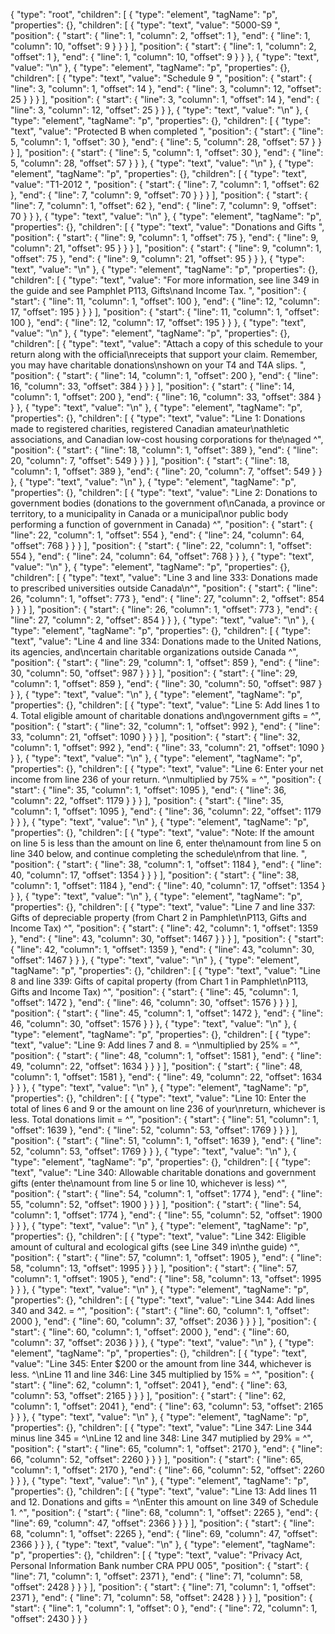 {
  "type": "root",
  "children": [
    {
      "type": "element",
      "tagName": "p",
      "properties": {},
      "children": [
        {
          "type": "text",
          "value": "5000-S9 ",
          "position": {
            "start": {
              "line": 1,
              "column": 2,
              "offset": 1
            },
            "end": {
              "line": 1,
              "column": 10,
              "offset": 9
            }
          }
        }
      ],
      "position": {
        "start": {
          "line": 1,
          "column": 2,
          "offset": 1
        },
        "end": {
          "line": 1,
          "column": 10,
          "offset": 9
        }
      }
    },
    {
      "type": "text",
      "value": "\n"
    },
    {
      "type": "element",
      "tagName": "p",
      "properties": {},
      "children": [
        {
          "type": "text",
          "value": "Schedule 9 ",
          "position": {
            "start": {
              "line": 3,
              "column": 1,
              "offset": 14
            },
            "end": {
              "line": 3,
              "column": 12,
              "offset": 25
            }
          }
        }
      ],
      "position": {
        "start": {
          "line": 3,
          "column": 1,
          "offset": 14
        },
        "end": {
          "line": 3,
          "column": 12,
          "offset": 25
        }
      }
    },
    {
      "type": "text",
      "value": "\n"
    },
    {
      "type": "element",
      "tagName": "p",
      "properties": {},
      "children": [
        {
          "type": "text",
          "value": "Protected B when completed ",
          "position": {
            "start": {
              "line": 5,
              "column": 1,
              "offset": 30
            },
            "end": {
              "line": 5,
              "column": 28,
              "offset": 57
            }
          }
        }
      ],
      "position": {
        "start": {
          "line": 5,
          "column": 1,
          "offset": 30
        },
        "end": {
          "line": 5,
          "column": 28,
          "offset": 57
        }
      }
    },
    {
      "type": "text",
      "value": "\n"
    },
    {
      "type": "element",
      "tagName": "p",
      "properties": {},
      "children": [
        {
          "type": "text",
          "value": "T1-2012 ",
          "position": {
            "start": {
              "line": 7,
              "column": 1,
              "offset": 62
            },
            "end": {
              "line": 7,
              "column": 9,
              "offset": 70
            }
          }
        }
      ],
      "position": {
        "start": {
          "line": 7,
          "column": 1,
          "offset": 62
        },
        "end": {
          "line": 7,
          "column": 9,
          "offset": 70
        }
      }
    },
    {
      "type": "text",
      "value": "\n"
    },
    {
      "type": "element",
      "tagName": "p",
      "properties": {},
      "children": [
        {
          "type": "text",
          "value": "Donations and Gifts ",
          "position": {
            "start": {
              "line": 9,
              "column": 1,
              "offset": 75
            },
            "end": {
              "line": 9,
              "column": 21,
              "offset": 95
            }
          }
        }
      ],
      "position": {
        "start": {
          "line": 9,
          "column": 1,
          "offset": 75
        },
        "end": {
          "line": 9,
          "column": 21,
          "offset": 95
        }
      }
    },
    {
      "type": "text",
      "value": "\n"
    },
    {
      "type": "element",
      "tagName": "p",
      "properties": {},
      "children": [
        {
          "type": "text",
          "value": "For more information, see line 349 in the guide and see Pamphlet P113, Gifts\nand Income Tax. ",
          "position": {
            "start": {
              "line": 11,
              "column": 1,
              "offset": 100
            },
            "end": {
              "line": 12,
              "column": 17,
              "offset": 195
            }
          }
        }
      ],
      "position": {
        "start": {
          "line": 11,
          "column": 1,
          "offset": 100
        },
        "end": {
          "line": 12,
          "column": 17,
          "offset": 195
        }
      }
    },
    {
      "type": "text",
      "value": "\n"
    },
    {
      "type": "element",
      "tagName": "p",
      "properties": {},
      "children": [
        {
          "type": "text",
          "value": "Attach a copy of this schedule to your return along with the official\nreceipts that support your claim. Remember, you may have charitable donations\nshown on your T4 and T4A slips. ",
          "position": {
            "start": {
              "line": 14,
              "column": 1,
              "offset": 200
            },
            "end": {
              "line": 16,
              "column": 33,
              "offset": 384
            }
          }
        }
      ],
      "position": {
        "start": {
          "line": 14,
          "column": 1,
          "offset": 200
        },
        "end": {
          "line": 16,
          "column": 33,
          "offset": 384
        }
      }
    },
    {
      "type": "text",
      "value": "\n"
    },
    {
      "type": "element",
      "tagName": "p",
      "properties": {},
      "children": [
        {
          "type": "text",
          "value": "Line 1: Donations made to registered charities, registered Canadian amateur\nathletic associations, and Canadian low-cost housing corporations for the\naged ^",
          "position": {
            "start": {
              "line": 18,
              "column": 1,
              "offset": 389
            },
            "end": {
              "line": 20,
              "column": 7,
              "offset": 549
            }
          }
        }
      ],
      "position": {
        "start": {
          "line": 18,
          "column": 1,
          "offset": 389
        },
        "end": {
          "line": 20,
          "column": 7,
          "offset": 549
        }
      }
    },
    {
      "type": "text",
      "value": "\n"
    },
    {
      "type": "element",
      "tagName": "p",
      "properties": {},
      "children": [
        {
          "type": "text",
          "value": "Line 2: Donations to government bodies (donations to the government of\nCanada, a province or territory, to a municipality in Canada or a municipal\nor public body performing a function of government in Canada) ^",
          "position": {
            "start": {
              "line": 22,
              "column": 1,
              "offset": 554
            },
            "end": {
              "line": 24,
              "column": 64,
              "offset": 768
            }
          }
        }
      ],
      "position": {
        "start": {
          "line": 22,
          "column": 1,
          "offset": 554
        },
        "end": {
          "line": 24,
          "column": 64,
          "offset": 768
        }
      }
    },
    {
      "type": "text",
      "value": "\n"
    },
    {
      "type": "element",
      "tagName": "p",
      "properties": {},
      "children": [
        {
          "type": "text",
          "value": "Line 3 and line 333: Donations made to prescribed universities outside Canada\n^",
          "position": {
            "start": {
              "line": 26,
              "column": 1,
              "offset": 773
            },
            "end": {
              "line": 27,
              "column": 2,
              "offset": 854
            }
          }
        }
      ],
      "position": {
        "start": {
          "line": 26,
          "column": 1,
          "offset": 773
        },
        "end": {
          "line": 27,
          "column": 2,
          "offset": 854
        }
      }
    },
    {
      "type": "text",
      "value": "\n"
    },
    {
      "type": "element",
      "tagName": "p",
      "properties": {},
      "children": [
        {
          "type": "text",
          "value": "Line 4 and line 334: Donations made to the United Nations, its agencies, and\ncertain charitable organizations outside Canada ^",
          "position": {
            "start": {
              "line": 29,
              "column": 1,
              "offset": 859
            },
            "end": {
              "line": 30,
              "column": 50,
              "offset": 987
            }
          }
        }
      ],
      "position": {
        "start": {
          "line": 29,
          "column": 1,
          "offset": 859
        },
        "end": {
          "line": 30,
          "column": 50,
          "offset": 987
        }
      }
    },
    {
      "type": "text",
      "value": "\n"
    },
    {
      "type": "element",
      "tagName": "p",
      "properties": {},
      "children": [
        {
          "type": "text",
          "value": "Line 5: Add lines 1 to 4. Total eligible amount of charitable donations and\ngovernment gifts = ^",
          "position": {
            "start": {
              "line": 32,
              "column": 1,
              "offset": 992
            },
            "end": {
              "line": 33,
              "column": 21,
              "offset": 1090
            }
          }
        }
      ],
      "position": {
        "start": {
          "line": 32,
          "column": 1,
          "offset": 992
        },
        "end": {
          "line": 33,
          "column": 21,
          "offset": 1090
        }
      }
    },
    {
      "type": "text",
      "value": "\n"
    },
    {
      "type": "element",
      "tagName": "p",
      "properties": {},
      "children": [
        {
          "type": "text",
          "value": "Line 6: Enter your net income from line 236 of your return. ^\nmultiplied by 75% = ^",
          "position": {
            "start": {
              "line": 35,
              "column": 1,
              "offset": 1095
            },
            "end": {
              "line": 36,
              "column": 22,
              "offset": 1179
            }
          }
        }
      ],
      "position": {
        "start": {
          "line": 35,
          "column": 1,
          "offset": 1095
        },
        "end": {
          "line": 36,
          "column": 22,
          "offset": 1179
        }
      }
    },
    {
      "type": "text",
      "value": "\n"
    },
    {
      "type": "element",
      "tagName": "p",
      "properties": {},
      "children": [
        {
          "type": "text",
          "value": "Note: If the amount on line 5 is less than the amount on line 6, enter the\namount from line 5 on line 340 below, and continue completing the schedule\nfrom that line. ",
          "position": {
            "start": {
              "line": 38,
              "column": 1,
              "offset": 1184
            },
            "end": {
              "line": 40,
              "column": 17,
              "offset": 1354
            }
          }
        }
      ],
      "position": {
        "start": {
          "line": 38,
          "column": 1,
          "offset": 1184
        },
        "end": {
          "line": 40,
          "column": 17,
          "offset": 1354
        }
      }
    },
    {
      "type": "text",
      "value": "\n"
    },
    {
      "type": "element",
      "tagName": "p",
      "properties": {},
      "children": [
        {
          "type": "text",
          "value": "Line 7 and line 337: Gifts of depreciable property (from Chart 2 in Pamphlet\nP113, Gifts and Income Tax) ^",
          "position": {
            "start": {
              "line": 42,
              "column": 1,
              "offset": 1359
            },
            "end": {
              "line": 43,
              "column": 30,
              "offset": 1467
            }
          }
        }
      ],
      "position": {
        "start": {
          "line": 42,
          "column": 1,
          "offset": 1359
        },
        "end": {
          "line": 43,
          "column": 30,
          "offset": 1467
        }
      }
    },
    {
      "type": "text",
      "value": "\n"
    },
    {
      "type": "element",
      "tagName": "p",
      "properties": {},
      "children": [
        {
          "type": "text",
          "value": "Line 8 and line 339: Gifts of capital property (from Chart 1 in Pamphlet\nP113, Gifts and Income Tax) ^",
          "position": {
            "start": {
              "line": 45,
              "column": 1,
              "offset": 1472
            },
            "end": {
              "line": 46,
              "column": 30,
              "offset": 1576
            }
          }
        }
      ],
      "position": {
        "start": {
          "line": 45,
          "column": 1,
          "offset": 1472
        },
        "end": {
          "line": 46,
          "column": 30,
          "offset": 1576
        }
      }
    },
    {
      "type": "text",
      "value": "\n"
    },
    {
      "type": "element",
      "tagName": "p",
      "properties": {},
      "children": [
        {
          "type": "text",
          "value": "Line 9: Add lines 7 and 8. = ^\nmultiplied by 25% = ^",
          "position": {
            "start": {
              "line": 48,
              "column": 1,
              "offset": 1581
            },
            "end": {
              "line": 49,
              "column": 22,
              "offset": 1634
            }
          }
        }
      ],
      "position": {
        "start": {
          "line": 48,
          "column": 1,
          "offset": 1581
        },
        "end": {
          "line": 49,
          "column": 22,
          "offset": 1634
        }
      }
    },
    {
      "type": "text",
      "value": "\n"
    },
    {
      "type": "element",
      "tagName": "p",
      "properties": {},
      "children": [
        {
          "type": "text",
          "value": "Line 10: Enter the total of lines 6 and 9 or the amount on line 236 of your\nreturn, whichever is less. Total donations limit = ^",
          "position": {
            "start": {
              "line": 51,
              "column": 1,
              "offset": 1639
            },
            "end": {
              "line": 52,
              "column": 53,
              "offset": 1769
            }
          }
        }
      ],
      "position": {
        "start": {
          "line": 51,
          "column": 1,
          "offset": 1639
        },
        "end": {
          "line": 52,
          "column": 53,
          "offset": 1769
        }
      }
    },
    {
      "type": "text",
      "value": "\n"
    },
    {
      "type": "element",
      "tagName": "p",
      "properties": {},
      "children": [
        {
          "type": "text",
          "value": "Line 340: Allowable charitable donations and government gifts (enter the\namount from line 5 or line 10, whichever is less) ^",
          "position": {
            "start": {
              "line": 54,
              "column": 1,
              "offset": 1774
            },
            "end": {
              "line": 55,
              "column": 52,
              "offset": 1900
            }
          }
        }
      ],
      "position": {
        "start": {
          "line": 54,
          "column": 1,
          "offset": 1774
        },
        "end": {
          "line": 55,
          "column": 52,
          "offset": 1900
        }
      }
    },
    {
      "type": "text",
      "value": "\n"
    },
    {
      "type": "element",
      "tagName": "p",
      "properties": {},
      "children": [
        {
          "type": "text",
          "value": "Line 342: Eligible amount of cultural and ecological gifts (see Line 349 in\nthe guide) ^",
          "position": {
            "start": {
              "line": 57,
              "column": 1,
              "offset": 1905
            },
            "end": {
              "line": 58,
              "column": 13,
              "offset": 1995
            }
          }
        }
      ],
      "position": {
        "start": {
          "line": 57,
          "column": 1,
          "offset": 1905
        },
        "end": {
          "line": 58,
          "column": 13,
          "offset": 1995
        }
      }
    },
    {
      "type": "text",
      "value": "\n"
    },
    {
      "type": "element",
      "tagName": "p",
      "properties": {},
      "children": [
        {
          "type": "text",
          "value": "Line 344: Add lines 340 and 342. = ^",
          "position": {
            "start": {
              "line": 60,
              "column": 1,
              "offset": 2000
            },
            "end": {
              "line": 60,
              "column": 37,
              "offset": 2036
            }
          }
        }
      ],
      "position": {
        "start": {
          "line": 60,
          "column": 1,
          "offset": 2000
        },
        "end": {
          "line": 60,
          "column": 37,
          "offset": 2036
        }
      }
    },
    {
      "type": "text",
      "value": "\n"
    },
    {
      "type": "element",
      "tagName": "p",
      "properties": {},
      "children": [
        {
          "type": "text",
          "value": "Line 345: Enter $200 or the amount from line 344, whichever is less. ^\nLine 11 and line 346: Line 345 multiplied by 15% = ^",
          "position": {
            "start": {
              "line": 62,
              "column": 1,
              "offset": 2041
            },
            "end": {
              "line": 63,
              "column": 53,
              "offset": 2165
            }
          }
        }
      ],
      "position": {
        "start": {
          "line": 62,
          "column": 1,
          "offset": 2041
        },
        "end": {
          "line": 63,
          "column": 53,
          "offset": 2165
        }
      }
    },
    {
      "type": "text",
      "value": "\n"
    },
    {
      "type": "element",
      "tagName": "p",
      "properties": {},
      "children": [
        {
          "type": "text",
          "value": "Line 347: Line 344 minus line 345 = ^\nLine 12 and line 348: Line 347 mutiplied by 29% = ^",
          "position": {
            "start": {
              "line": 65,
              "column": 1,
              "offset": 2170
            },
            "end": {
              "line": 66,
              "column": 52,
              "offset": 2260
            }
          }
        }
      ],
      "position": {
        "start": {
          "line": 65,
          "column": 1,
          "offset": 2170
        },
        "end": {
          "line": 66,
          "column": 52,
          "offset": 2260
        }
      }
    },
    {
      "type": "text",
      "value": "\n"
    },
    {
      "type": "element",
      "tagName": "p",
      "properties": {},
      "children": [
        {
          "type": "text",
          "value": "Line 13: Add lines 11 and 12. Donations and gifts = ^\nEnter this amount on line 349 of Schedule 1. ^",
          "position": {
            "start": {
              "line": 68,
              "column": 1,
              "offset": 2265
            },
            "end": {
              "line": 69,
              "column": 47,
              "offset": 2366
            }
          }
        }
      ],
      "position": {
        "start": {
          "line": 68,
          "column": 1,
          "offset": 2265
        },
        "end": {
          "line": 69,
          "column": 47,
          "offset": 2366
        }
      }
    },
    {
      "type": "text",
      "value": "\n"
    },
    {
      "type": "element",
      "tagName": "p",
      "properties": {},
      "children": [
        {
          "type": "text",
          "value": "Privacy Act, Personal Information Bank number CRA PPU 005",
          "position": {
            "start": {
              "line": 71,
              "column": 1,
              "offset": 2371
            },
            "end": {
              "line": 71,
              "column": 58,
              "offset": 2428
            }
          }
        }
      ],
      "position": {
        "start": {
          "line": 71,
          "column": 1,
          "offset": 2371
        },
        "end": {
          "line": 71,
          "column": 58,
          "offset": 2428
        }
      }
    }
  ],
  "position": {
    "start": {
      "line": 1,
      "column": 1,
      "offset": 0
    },
    "end": {
      "line": 72,
      "column": 1,
      "offset": 2430
    }
  }
}
